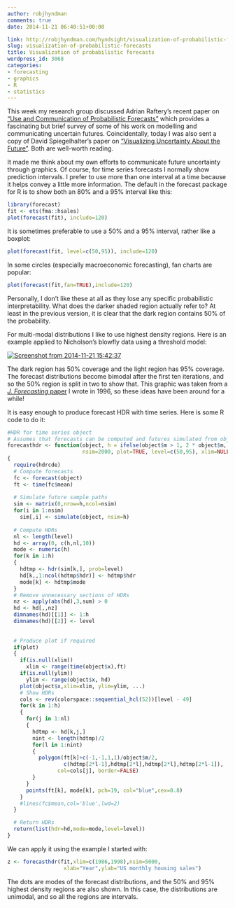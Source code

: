 ```yaml
---
author: robjhyndman
comments: true
date: 2014-11-21 06:40:51+00:00

link: http://robjhyndman.com/hyndsight/visualization-of-probabilistic-forecasts/
slug: visualization-of-probabilistic-forecasts
title: Visualization of probabilistic forecasts
wordpress_id: 3068
categories:
- forecasting
- graphics
- R
- statistics
---
```


This week my research group discussed Adrian Raftery's recent paper on ["Use and Communication of Probabilistic Forecasts"](http://arxiv.org/abs/1408.4812) which provides a fascinating but brief survey of some of his work on modelling and communicating uncertain futures. Coincidentally, today I was also sent a copy of David Spiegelhalter's paper on ["Visualizing Uncertainty About the Future"](http://www.sciencemag.org/content/333/6048/1393.abstract). Both are well-worth reading.

It made me think about my own efforts to communicate future uncertainty through graphics. Of course, for time series forecasts I normally show prediction intervals. I prefer to use more than one interval at a time because it helps convey a little more information. The default in the forecast package for R is to show both an 80% and a 95% interval like this:<!-- more -->

```r
library(forecast)
fit <- ets(fma::hsales)
plot(forecast(fit), include=120)
```

It is sometimes preferable to use a 50% and a 95% interval, rather like a boxplot:

```r
plot(forecast(fit, level=c(50,95)), include=120)
```

In some circles (especially macroeconomic forecasting), fan charts are popular:

```r
plot(forecast(fit,fan=TRUE),include=120)
```

Personally, I don't like these at all as they lose any specific probabilistic interpretability. What does the darker shaded region actually refer to? At least in the previous version, it is clear that the dark region contains 50% of the probability.


For multi-modal distributions I like to use highest density regions. Here is an example applied to Nicholson's blowfly data using a threshold model:

[![Screenshot from 2014-11-21 15:42:37](/files/Screenshot-from-2014-11-21-154237.png)](/files/Screenshot-from-2014-11-21-154237.png)

The dark region has 50% coverage and the light region has 95% coverage. The forecast distributions become bimodal after the first ten iterations, and so the 50% region is split in two to show that. This graphic was taken from a [_J. Forecasting_ paper](http://robjhyndman.com/papers/highest-density-forecast-regions-for-non-linear-and-non-normal-time-series-models/) I wrote in 1996, so these ideas have been around for a while!

It is easy enough to produce forecast HDR with time series. Here is some R code to do it:

```r
#HDR for time series object
# Assumes that forecasts can be computed and futures simulated from object
forecasthdr <- function(object, h = ifelse(object$m > 1, 2 * object$m, 10), 
                        nsim=2000, plot=TRUE, level=c(50,95), xlim=NULL, ylim=NULL, ...)
{
  require(hdrcde)
  # Compute forecasts
  fc <- forecast(object)
  ft <- time(fc$mean)
  
  # Simulate future sample paths
  sim <- matrix(0,nrow=h,ncol=nsim)
  for(i in 1:nsim)
    sim[,i] <- simulate(object, nsim=h)
  
  # Compute HDRs
  nl <- length(level)
  hd <- array(0, c(h,nl,10))
  mode <- numeric(h)
  for(k in 1:h)
  {
    hdtmp <- hdr(sim[k,], prob=level)
    hd[k,,1:ncol(hdtmp$hdr)] <- hdtmp$hdr
    mode[k] <- hdtmp$mode
  }
  # Remove unnecessary sections of HDRs
  nz <- apply(abs(hd),3,sum) > 0
  hd <- hd[,,nz]
  dimnames(hd)[[1]] <- 1:h
  dimnames(hd)[[2]] <- level
  
  
  # Produce plot if required
  if(plot)
  {
    if(is.null(xlim))
      xlim <- range(time(object$x),ft)
    if(is.null(ylim))
      ylim <- range(object$x, hd)
    plot(object$x,xlim=xlim, ylim=ylim, ...)
    # Show HDRs
    cols <- rev(colorspace::sequential_hcl(52))[level - 49]
    for(k in 1:h)
    {
      for(j in 1:nl)
      {
        hdtmp <- hd[k,j,]
        nint <- length(hdtmp)/2
        for(l in 1:nint)
        {
          polygon(ft[k]+c(-1,-1,1,1)/object$m/2, 
                  c(hdtmp[2*l-1],hdtmp[2*l],hdtmp[2*l],hdtmp[2*l-1]),
                col=cols[j], border=FALSE)
        }
      }
      points(ft[k], mode[k], pch=19, col="blue",cex=0.8)
    }
    #lines(fc$mean,col='blue',lwd=2)
  }

  # Return HDRs
  return(list(hdr=hd,mode=mode,level=level))
}
```    

We can apply it using the example I started with:

```r
z <- forecasthdr(fit,xlim=c(1986,1998),nsim=5000,
                  xlab="Year",ylab="US monthly housing sales")
```    

The dots are modes of the forecast distributions, and the 50% and 95% highest density regions are also shown. In this case, the distributions are unimodal, and so all the regions are intervals.
